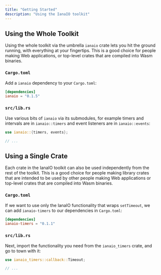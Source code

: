```yaml
---
title: "Getting Started"
description: "Using the IanaIO toolkit"
---
```


## Using the Whole Toolkit

Using the whole toolkit via the umbrella `ianaio` crate lets you hit the ground
running, with everything at your fingertips. This is a good choice for people
making Web applications, or top-level crates that are compiled into Wasm
binaries.

### `Cargo.toml`

Add a `ianaio` dependency to your `Cargo.toml`:

```toml
[dependencies]
ianaio = "0.1.5"
```

### `src/lib.rs`

Use various bits of `ianaio` via its submodules, for example timers and intervals
are in `ianaio::timers` and event listeners are in `ianaio::events`:

```rust
use ianaio::{timers, events};

// ...
```

## Using a Single Crate

Each crate in the IanaIO toolkit can also be used independently from the rest of
the toolkit. This is a good choice for people making library crates that are
intended to be used by other people making Web applications or top-level crates
that are compiled into Wasm binaries.

### `Cargo.toml`

If we want to use only the IanaIO functionality that wraps `setTimeout`, we can
add `ianaio-timers` to our dependencies in `Cargo.toml`:

```toml
[dependencies]
ianaio-timers = "0.1.1"
```

### `src/lib.rs`

Next, import the functionality you need from the `ianaio_timers` crate, and go to
town with it:

```rust
use ianaio_timers::callback::Timeout;

// ...
```
